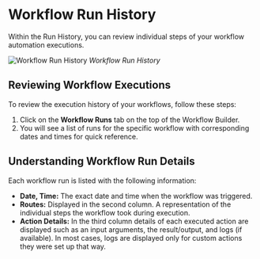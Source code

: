 # Workflow Run History

Within the Run History, you can review individual steps of your workflow automation executions.

![Workflow Run History](../../img/run_history.png)
_Workflow Run History_

## Reviewing Workflow Executions

To review the execution history of your workflows, follow these steps:

1. Click on the **Workflow Runs** tab on the top of the Workflow Builder.
2. You will see a list of runs for the specific workflow with corresponding dates and times for quick reference.

## Understanding Workflow Run Details

Each workflow run is listed with the following information:

-   **Date, Time:** The exact date and time when the workflow was triggered.
-   **Routes:** Displayed in the second column. A representation of the individual steps the workflow took during execution.
-   **Action Details:** In the third column details of each executed action are displayed such as an input arguments, the result/output, and logs (if available). In most cases, logs are displayed only for custom actions they were set up that way.
